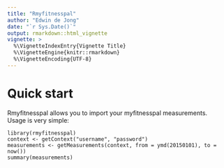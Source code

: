 ```yaml
---
title: "Rmyfitnesspal"
author: "Edwin de Jong"
date: "`r Sys.Date()`"
output: rmarkdown::html_vignette
vignette: >
  %\VignetteIndexEntry{Vignette Title}
  %\VignetteEngine{knitr::rmarkdown}
  %\VignetteEncoding{UTF-8}
---
```


# Quick start

Rmyfitnesspal allows you to import your myfitnesspal measurements. Usage is very simple:

```
library(rmyfitnesspal)
context <- getContext("username", "password")
measurements <- getMeasurements(context, from = ymd(20150101), to = now())
summary(measurements)
```
